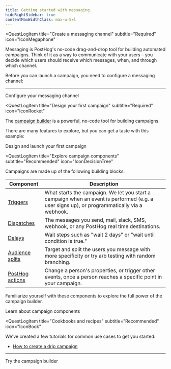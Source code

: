 ```yaml
---
title: Getting started with messaging
hideRightSidebar: true
contentMaxWidthClass: max-w-5xl
---
```




<QuestLog firstSpeechBubble="Let's get started!" lastSpeechBubble="Time to launch your first campaign!">

<QuestLogItem 
    title="Create a messaging channel"
    subtitle="Required"
    icon="IconMegaphone"
>

Messaging is PostHog's no-code drag-and-drop tool for building automated campaigns.
Think of it as a way to communicate with your users – you decide which users should receive which messages, when, and through which channel.

Before you can launch a campaign, you need to configure a messaging channel:

<ProductScreenshot
    imageLight="https://res.cloudinary.com/dmukukwp6/image/upload/w_1600,c_limit,q_auto,f_auto/create_channel_light_47b7abdc40.png"
    imageDark="https://res.cloudinary.com/dmukukwp6/image/upload/w_1600,c_limit,q_auto,f_auto/create_channel_dark_4f9adf9710.png"
    alt="How to create a messaging channel in PostHog" 
    classes="rounded"
/>

<ChannelPlatforms />

---

<CallToAction type="primary" to="/docs/messaging/configure-channels">
  Configure your messaging channel
</CallToAction>

</QuestLogItem>

<QuestLogItem 
  title="Design your first campaign"
  subtitle="Required"
  icon="IconRocket"
>

The [campaign builder](/docs/messaging/campaign-builder) is a powerful, no-code tool for building campaigns. 

<ProductScreenshot
    imageLight="https://res.cloudinary.com/dmukukwp6/image/upload/w_1600,c_limit,q_auto,f_auto/messaging_flow_light_06d64b58a8.png"
    imageDark="https://res.cloudinary.com/dmukukwp6/image/upload/w_1600,c_limit,q_auto,f_auto/messaging_flow_dark_6afdc7aab4.png"
    alt="How to create an automated campaign in PostHog" 
    classes="rounded"
/>

There are many features to explore, but you can get a taste with this example:

<CallToAction type="primary" to="/docs/messaging/launch-campaign">
  Design and launch your first campaign
</CallToAction>

</QuestLogItem>

<QuestLogItem 
  title="Explore campaign components"
  subtitle="Recommended"
  icon="IconDecisionTree"
>

Campaigns are made up of the following building blocks:

| Component | Description |
|-----------|-------------|
| [Triggers](/docs/messaging/campaign-builder#triggers) | What starts the campaign. We let you start a campaign when an event is performed (e.g. a user signs up), or programmatically via a webhook. |
| [Dispatches](/docs/messaging/campaign-builder#dispatches) | The messages you send, mail, slack, SMS, webhook, or any PostHog real time destinations. |
| [Delays](/docs/messaging/delays) | Wait steps such as "wait 2 days" or "wait until condition is true." |
| [Audience splits](/docs/messaging/campaign-builder#audience-splits) | Target and split the users you message with more specificity or try a/b testing with random branching. |
| [PostHog actions](/docs/messaging/campaign-builder#posthog-actions) | Change a person's properties, or trigger other events, once a person reaches a specific point in your campaign. |

Familiarize yourself with these components to explore the full power of the campaign builder.

<CallToAction type="primary" to="/docs/messaging/campaign-builder">
  Learn about campaign components
</CallToAction>

</QuestLogItem>

<QuestLogItem 
  title="Cookbooks and recipes"
  subtitle="Recommended"
  icon="IconBook"
>

We've created a few tutorials for common use cases to get you started:

- [How to create a drip campaign](/docs/messaging/email-drip-campaign)

---

<CallToAction type="primary" to="https://app.posthog.com/messaging/campaigns/new/overview">
  Try the campaign builder
</CallToAction>

</QuestLogItem>

</QuestLog>
